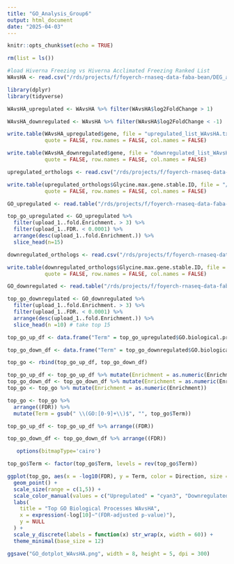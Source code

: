 ```yaml
---
title: "GO_Analysis_Group6"
output: html_document
date: "2025-04-03"
---
```


```r
knitr::opts_chunk$set(echo = TRUE)
```

```r
rm(list = ls())
```

```r
#load Hiverna Freezing vs Hiverna Acclimated Freezing Ranked List
WAvsHA <- read.csv("/rds/projects/f/foyerch-rnaseq-data-faba-bean/DEG_analysis/rankedlist_WAvsHA.csv", header = TRUE)
```

```r
library(dplyr)
library(tidyverse)
```

```r
WAvsHA_upregulated <- WAvsHA %>% filter(WAvsHA$log2FoldChange > 1)
```

```r
WAvsHA_downregulated <- WAvsHA %>% filter(WAvsHA$log2FoldChange < -1)
```

```r
write.table(WAvsHA_upregulated$gene, file = "upregulated_list_WAvsHA.txt", 
            quote = FALSE, row.names = FALSE, col.names = FALSE)
```

```r
write.table(WAvsHA_downregulated$gene, file = "downregulated_list_WAvsHA.txt", 
            quote = FALSE, row.names = FALSE, col.names = FALSE)
```

```r
upregulated_orthologs <- read.csv("/rds/projects/f/foyerch-rnaseq-data-faba-bean/GO_analysis/WAvsHA/mart_export.txt")
```

```r
write.table(upregulated_orthologs$Glycine.max.gene.stable.ID, file = "/rds/projects/f/foyerch-rnaseq-data-faba-bean/GO_analysis/WAvsHA/upregulated_orthologs_id.txt", 
            quote = FALSE, row.names = FALSE, col.names = FALSE)
```

```r
GO_upregulated <- read.table("/rds/projects/f/foyerch-rnaseq-data-faba-bean/GO_analysis/WAvsHA/analysis.txt", header = TRUE, sep = "\t")
```

```r
top_go_upregulated <- GO_upregulated %>%
  filter(upload_1..fold.Enrichment. > 3) %>%
  filter(upload_1..FDR. < 0.0001) %>%
  arrange(desc(upload_1..fold.Enrichment.)) %>%
  slice_head(n=15)
```

```r
downregulated_orthologs <- read.csv("/rds/projects/f/foyerch-rnaseq-data-faba-bean/GO_analysis/WAvsHA/mart_export_down.txt")
```

```r
write.table(downregulated_orthologs$Glycine.max.gene.stable.ID, file = "/rds/projects/f/foyerch-rnaseq-data-faba-bean/GO_analysis/WAvsHA/downregulated_orthologs_id.txt", 
            quote = FALSE, row.names = FALSE, col.names = FALSE)
```

```r
GO_downregulated <- read.table("/rds/projects/f/foyerch-rnaseq-data-faba-bean/GO_analysis/WAvsHA/analysis_down.txt", header = TRUE, sep = "\t")
```

```r
top_go_downregulated <- GO_downregulated %>%
  filter(upload_1..fold.Enrichment. > 3) %>%
  filter(upload_1..FDR. < 0.0001) %>%
  arrange(desc(upload_1..fold.Enrichment.)) %>%
  slice_head(n =10) # take top 15
```

```r
top_go_up_df <- data.frame("Term" = top_go_upregulated$GO.biological.process.complete, "FDR" = top_go_upregulated$upload_1..FDR. , "Direction" = "Upregulated", "Enrichment" = top_go_upregulated$upload_1..fold.Enrichment.)

top_go_down_df <- data.frame("Term" = top_go_downregulated$GO.biological.process.complete, "FDR" = top_go_downregulated$upload_1..FDR. , "Direction" = "Downregulated", "Enrichment" = top_go_downregulated$upload_1..fold.Enrichment.)

top_go <- rbind(top_go_up_df, top_go_down_df)
```



```r
top_go_up_df <- top_go_up_df %>% mutate(Enrichment = as.numeric(Enrichment))
top_go_down_df <- top_go_down_df %>% mutate(Enrichment = as.numeric(Enrichment))
top_go <- top_go %>% mutate(Enrichment = as.numeric(Enrichment))
```

```r
top_go <- top_go %>% 
  arrange((FDR)) %>%
  mutate(Term = gsub(" \\(GO:[0-9]+\\)$", "", top_go$Term))
```

```r
top_go_up_df <- top_go_up_df %>% arrange((FDR))
```

```r
top_go_down_df <- top_go_down_df %>% arrange((FDR))
```

```r
   options(bitmapType='cairo')
```

```r
top_go$Term <- factor(top_go$Term, levels = rev(top_go$Term))

ggplot(top_go, aes(x = -log10(FDR), y = Term, color = Direction, size = Enrichment)) +
  geom_point() +
  scale_size(range = c(1,5)) +
  scale_color_manual(values = c("Upregulated" = "cyan3", "Downregulated" = "darksalmon")) +
  labs(
    title = "Top GO Biological Processes WAvsHA",
    x = expression(-log[10]~"(FDR-adjusted p-value)"),
    y = NULL
  ) +
  scale_y_discrete(labels = function(x) str_wrap(x, width = 60)) +
  theme_minimal(base_size = 12)

ggsave("GO_dotplot_WAvsHA.png", width = 8, height = 5, dpi = 300)
```